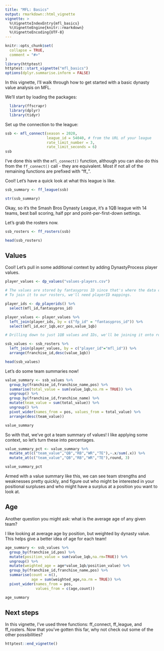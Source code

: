 ```yaml
---
title: "MFL: Basics"
output: rmarkdown::html_vignette
vignette: >
  %\VignetteIndexEntry{mfl_basics}
  %\VignetteEngine{knitr::rmarkdown}
  %\VignetteEncoding{UTF-8}
---
```


```r
knitr::opts_chunk$set(
  collapse = TRUE,
  comment = "#>"
)
library(httptest)
httptest::start_vignette("mfl_basics")
options(dplyr.summarise.inform = FALSE)
```

In this vignette, I'll walk through how to get started with a basic dynasty value analysis on MFL. 

We'll start by loading the packages:

```r
  library(ffscrapr)
  library(dplyr)
  library(tidyr)

```

Set up the connection to the league:

```r
ssb <- mfl_connect(season = 2020, 
                   league_id = 54040, # from the URL of your league
                   rate_limit_number = 3, 
                   rate_limit_seconds = 6)
ssb
```

I've done this with the `mfl_connect()` function, although you can also do this from the `ff_connect()` call - they are equivalent. 
Most if not all of the remaining functions are prefixed with "ff_".

Cool! Let's have a quick look at what this league is like.

```r
ssb_summary <- ff_league(ssb)

str(ssb_summary)
```

Okay, so it's the Smash Bros Dynasty League, it's a 1QB league with 14 teams, best ball scoring, half ppr and point-per-first-down settings. 

Let's grab the rosters now. 

```r
ssb_rosters <- ff_rosters(ssb)

head(ssb_rosters)
```

## Values

Cool! Let's pull in some additional context by adding DynastyProcess player values. 

```r
player_values <- dp_values("values-players.csv")

# The values are stored by fantasypros ID since that's where the data comes from. 
# To join it to our rosters, we'll need playerID mappings.

player_ids <- dp_playerids() %>% 
  select(mfl_id,fantasypros_id)

player_values <- player_values %>% 
  left_join(player_ids, by = c("fp_id" = "fantasypros_id")) %>% 
  select(mfl_id,ecr_1qb,ecr_pos,value_1qb)

# Drilling down to just 1QB values and IDs, we'll be joining it onto rosters and don't need the extra stuff

ssb_values <- ssb_rosters %>% 
  left_join(player_values, by = c("player_id"="mfl_id")) %>% 
  arrange(franchise_id,desc(value_1qb))

head(ssb_values)
```

Let's do some team summaries now!

```r
value_summary <- ssb_values %>% 
  group_by(franchise_id,franchise_name,pos) %>% 
  summarise(total_value = sum(value_1qb,na.rm = TRUE)) %>%
  ungroup() %>% 
  group_by(franchise_id,franchise_name) %>% 
  mutate(team_value = sum(total_value)) %>% 
  ungroup() %>% 
  pivot_wider(names_from = pos, values_from = total_value) %>% 
  arrange(desc(team_value))

value_summary
```

So with that, we've got a team summary of values! I like applying some context, so let's turn these into percentages.

```r
value_summary_pct <- value_summary %>% 
  mutate_at(c("team_value","QB","RB","WR","TE"),~.x/sum(.x)) %>% 
  mutate_at(c("team_value","QB","RB","WR","TE"),round, 3)

value_summary_pct
```

Armed with a value summary like this, we can see team strengths and weaknesses pretty quickly, and figure out who might be interested in your positional surpluses and who might have a surplus at a position you want to look at.


## Age
Another question you might ask: what is the average age of any given team?

I like looking at average age by position, but weighted by dynasty value. 
This helps give a better idea of age for each team!

```r
age_summary <- ssb_values %>% 
  group_by(franchise_id,pos) %>% 
  mutate(position_value = sum(value_1qb,na.rm=TRUE)) %>% 
  ungroup() %>% 
  mutate(weighted_age = age*value_1qb/position_value) %>% 
  group_by(franchise_id,franchise_name,pos) %>% 
  summarise(count = n(),
            age = sum(weighted_age,na.rm = TRUE)) %>% 
  pivot_wider(names_from = pos,
              values_from = c(age,count))

age_summary
```

## Next steps

In this vignette, I've used three functions: ff_connect, ff_league, and ff_rosters. 
Now that you've gotten this far, why not check out some of the other possibilities?

```r
httptest::end_vignette()
```

